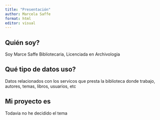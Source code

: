 ```yaml
---
title: "Presentación"
author: Marcela Saffe
format: html
editor: visual
---
```


## Quién soy?

Soy Marce Saffe Bibliotecaria, Licenciada en Archivologia

## Qué tipo de datos uso?

Datos relacionados con los servicos que presta la biblioteca donde trabajo, autores, temas, libros, usuarios, etc

## Mi proyecto es

Todavia no he decidido el tema

